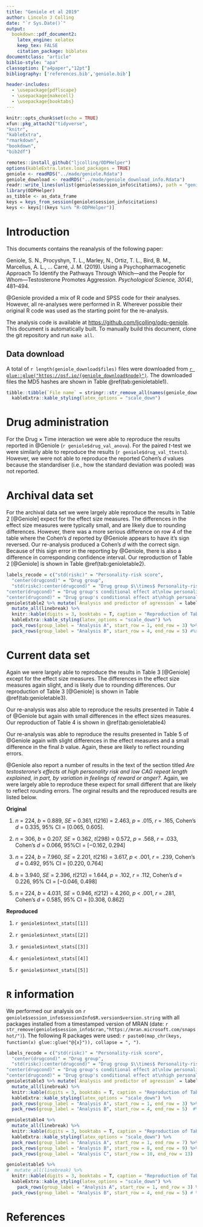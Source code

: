 ```yaml
---
title: "Geniole et al 2019"
author: Lincoln J Colling
date: "`r Sys.Date()`"
output: 
  bookdown::pdf_document2:
    latex_engine: xelatex
    keep_tex: FALSE
    citation_package: biblatex
documentclass: "article"
biblio-style: "apa"
classoption: ["a4paper","12pt"]
bibliography: ['references.bib','geniole.bib']

header-includes:
  - \usepackage{pdflscape}
  - \usepackage{makecell}
  - \usepackage{booktabs}
---
```


```r
knitr::opts_chunk$set(echo = TRUE)
xfun::pkg_attach2("tidyverse",
"knitr",
"kableExtra",
"rmarkdown",
"bookdown",
"bib2df")

remotes::install_github("ljcolling/ODPHelper")
options(kableExtra.latex.load_packages = TRUE)
geniole <- readRDS("../made/geniole.Rdata")
geniole_download <- readRDS("../made/geniole_download_info.Rdata")
readr::write_lines(unlist(geniole$session_info$citations), path = "geniole.bib")
library(ODPHelper)
as_tibble <- as_data_frame
keys = keys_from_session(geniole$session_info$citations)
keys <- keys[!(keys %in% "R-ODPHelper")]
```

\newpage

# Introduction

This documents contains the reanalysis of the following paper:

Geniole, S. N., Procyshyn, T. L., Marley, N., Ortiz, T. L., Bird, B. M., Marcellus, A. L., … Carré, J. M. (2019). Using a Psychopharmacogenetic Approach To Identify the Pathways Through Which—and the People for Whom—Testosterone Promotes Aggression. *Psychological Science, 30*(4), 481–494. 

@Geniole provided a mix of R code and SPSS code for their analyses. However, all re-analyses were performed in R. Wherever possible their original R code was used as the starting point for the re-analysis.

The analysis code is available at [https://github.com/ljcolling/odp-geniole](https://github.com/ljcolling/odp-geniole). This document is automatically built. To manually build this document, clone the git repository and run `make all`.

## Data download

A total of `r length(geniole_download$files)` files were downloaded from [`r glue::glue("https://osf.io/{geniole_download$node}")`](`r glue::glue("https://osf.io/{geniole_download$node}")`). The downloaded files the MD5 hashes are shown in Table \@ref(tab:genioletable1).

```r
tibble::tibble(`File name` = stringr::str_remove_all(names(geniole_download$hashes),"./data/"), `MD5 Hash` = geniole_download$hashes) %>%  knitr::kable(digits = 3, booktabs = T, caption = "Files downloaded for Geniole et al. (2019)", escape = T, format = "latex") %>%
  kableExtra::kable_styling(latex_options = "scale_down") 
```

# Drug administration

For the Drug $\times$ Time interaction we were able to reproduce the results reported in @Geniole (`r geniole$drug_val_anova`). For the paired *t*-test we were similarly able to reproduce the results (`r geniole$drug_val_ttests`). However, we were not able to reproduce the reported Cohen's *d* values because the standardiser (i.e., how the standard deviation was pooled) was not reported. 

# Archival data set

For the archival data set we were largely able reproduce the results in Table 2 [@Geniole] expect for the effect size measures. The differences in the effect size measures were typically small, and are likely due to rounding differences. However, there was a more serious difference on row 4 of the table where the Cohen's *d* reported by @Geniole appears to have it's sign reversed. Our re-analysis produced a Cohen's *d* with the correct sign. Because of this sign error in the reporting by @Geniole, there is also a difference in corresponding confidence interval. Our reproduction of Table 2 [@Geniole] is shown in Table \@ref(tab:genioletable2).

```r
labels_recode = c("std(riskc)" = "Personality-risk score", 
  "center(drugcond)" = "Drug group", 
  "std(riskc):center(drugcond)" = "Drug group $\\times$ Personality-risk score", 
"center(drugcond)" = "Drug group's conditional effect at\nlow personality-risk score", 
"center(drugcond)" = "Drug group's conditional effect at\nhigh personality-risk score") 
geniole$table2 %>% mutate(`Analysis and predictor of agression` = labels_recode) %>% 
  mutate_all(linebreak) %>%
  knitr::kable(digits = 3, booktabs = T, caption = "Reproduction of Table 2 (Geniole et al., 2019)", escape = F, format = "latex") %>%
  kableExtra::kable_styling(latex_options = "scale_down") %>%
  pack_rows(group_label = "Analysis A", start_row = 1, end_row = 3) %>%
  pack_rows(group_label = "Analysis B", start_row = 4, end_row = 5) #%>% landscape()
```

# Current data set

Again we were largely able to reproduce the results in Table 3 [@Geniole] except for the effect size measures. The differences in the effect size measures again slight, and is likely due to rounding differences. Our reproduction of Table 3 [@Geniole] is shown in Table \@ref(tab:genioletable3).


Our re-analysis was also able to reproduce the results presented in Table 4 of @Geniole but again with small differences in the effect sizes measures. Our reproduction of Table 4 is shown in \@ref(tab:genioletable4)


Our re-analysis was able to reproduce the results presented in Table 5 of @Geniole again with slight differences in the effect measures and a small difference in the final *b* value. Again, these are likely to reflect rounding errors. 

@Geniole also report a number of results in the text of the section titled *Are testosterone’s effects at high personality risk and low CAG repeat length explained, in part, by variation in feelings of reward or anger?*. Again, we were largely able to reproduce these expect for small different that are likely to reflect rounding errors. The orginal results and the reproduced results are listed below.

**Original**

1. *n* = 224, *b* = 0.889, *SE* = 0.361, *t*(216) = 2.463, *p* = .015, *r* = .165, Cohen’s *d* = 0.335, 95% CI = [0.065, 0.605].

2. *n* = 306, *b* = 0.207, *SE* = 0.362, *t*(298) = 0.572, *p* = .568, *r* = .033, Cohen’s *d* = 0.066, 95%CI = [−0.162, 0.294]

3. *n* = 224, *b* = 7.960, *SE* = 2.201, *t*(216) = 3.617, *p* < .001, *r* = .239, Cohen’s *d* = 0.492, 95% CI = [0.220, 0.764]

4. *b* = 3.940, *SE* = 2.396, *t*(212) = 1.644, *p* = .102, *r* = .112, Cohen’s *d* = 0.226, 95% CI = [−0.046, 0.498]

5. *n* = 224, *b* = 4.031, *SE* = 0.946, *t*(212) = 4.260, *p* < .001, *r* = .281, Cohen’s *d* = 0.585, 95% CI = [0.308, 0.862]

**Reproduced**

1. `r geniole$intext_stats[[1]]`

2. `r geniole$intext_stats[[2]]`

3. `r geniole$intext_stats[[3]]`

4. `r geniole$intext_stats[[4]]`

5. `r geniole$intext_stats[[5]]`

# `R` information {-}

We performed our analysis on `r geniole$session_info$sessionInfo$R.version$version.string` with all packages installed from a timestamped version of MRAN (date: `r str_remove(geniole$session_info$cran,"https://mran.microsoft.com/snapshot/")`). The following R packages were used: `r paste0(map_chr(keys, function(x) glue::glue("@{x}")), collapse = ", ")`.


```r
labels_recode = c("std(riskc)" = "Personality-risk score", 
  "center(drugcond)" = "Drug group", 
  "std(riskc):center(drugcond)" = "Drug group $\\times$ Personality-risk score", 
"center(drugcond)" = "Drug group's conditional effect at\nlow personality-risk score", 
"center(drugcond)" = "Drug group's conditional effect at\nhigh personality-risk score") 
geniole$table3 %>% mutate(`Analysis and predictor of agression` = labels_recode) %>% 
  mutate_all(linebreak) %>%
  knitr::kable(digits = 3, booktabs = T, caption = "Reproduction of Table 3 (Geniole et al., 2019)", escape = F, format = "latex") %>%
  kableExtra::kable_styling(latex_options = "scale_down") %>%
  pack_rows(group_label = "Analysis A", start_row = 1, end_row = 3) %>%
  pack_rows(group_label = "Analysis B", start_row = 4, end_row = 5)  #%>% landscape()
```

```r
geniole$table4 %>% 
  mutate_all(linebreak) %>%
  knitr::kable(digits = 3, booktabs = T, caption = "Reproduction of Table 4 (Geniole et al., 2019)", escape = F, format = "latex") %>%
  kableExtra::kable_styling(latex_options = "scale_down") %>%
  pack_rows(group_label = "Analysis A", start_row = 1, end_row = 7) %>%
  pack_rows(group_label = "Analysis B", start_row = 8, end_row = 9) %>%
  pack_rows(group_label = "Analysis C", start_row = 10, end_row = 13)  #%>% landscape()
```


```r
geniole$table5 %>% 
#  mutate_all(linebreak) %>%
  knitr::kable(digits = 3, booktabs = T, caption = "Reproduction of Table 5 (Geniole et al., 2019)", escape = F, format = "latex") %>%
  kableExtra::kable_styling(latex_options = "scale_down") %>%
    pack_rows(group_label = "Analysis A", start_row = 1, end_row = 3) %>%
  pack_rows(group_label = "Analysis B", start_row = 4, end_row = 5) # %>% landscape()

```




# References {-}
